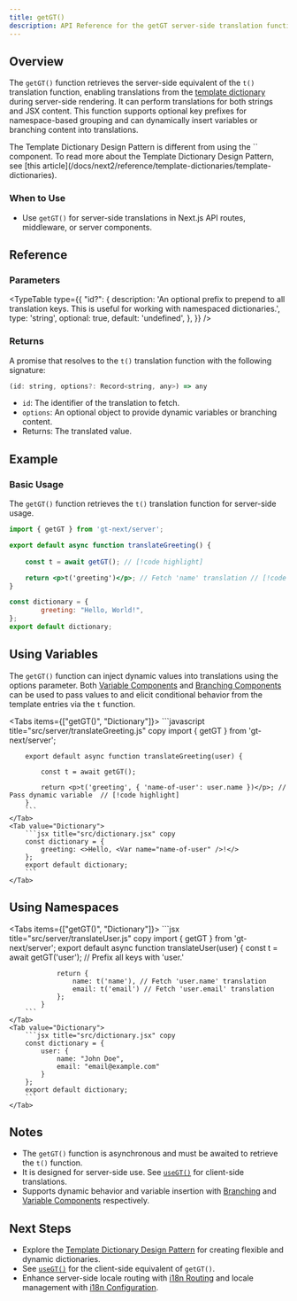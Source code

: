 ```yaml
---
title: getGT()
description: API Reference for the getGT server-side translation function
---
```


## Overview

The `getGT()` function retrieves the server-side equivalent of the `t()` translation function, enabling translations from the [template dictionary](/docs/next2/reference/template-dictionaries/template-dictionaries) during server-side rendering.
It can perform translations for both strings and JSX content.
This function supports optional key prefixes for namespace-based grouping and can dynamically insert variables or branching content into translations.

<Callout>
    The Template Dictionary Design Pattern is different from using the `<T>` component.
    To read more about the Template Dictionary Design Pattern, see [this article](/docs/next2/reference/template-dictionaries/template-dictionaries).
</Callout>


### When to Use

- Use `getGT()` for server-side translations in Next.js API routes, middleware, or server components.

## Reference

### Parameters

<TypeTable
  type={{
    "id?": {
        description:
            'An optional prefix to prepend to all translation keys. This is useful for working with namespaced dictionaries.',
        type: 'string',
        optional: true,
        default: 'undefined',
    },
  }}
/>

### Returns

A promise that resolves to the `t()` translation function with the following signature:

```jsx
(id: string, options?: Record<string, any>) => any
```
* `id`: The identifier of the translation to fetch.
* `options`: An optional object to provide dynamic variables or branching content.
* Returns: The translated value.

## Example

### Basic Usage

The `getGT()` function retrieves the `t()` translation function for server-side usage.

```jsx title="src/server/translateGreeting.js" copy
import { getGT } from 'gt-next/server';

export default async function translateGreeting() {
    
    const t = await getGT(); // [!code highlight]

    return <p>t('greeting')</p>; // Fetch 'name' translation // [!code highlight]
}
```
```jsx title="src/dictionary.jsx" copy
const dictionary = {
        greeting: "Hello, World!",
};
export default dictionary;
```

## Using Variables

The `getGT()` function can inject dynamic values into translations using the options parameter.
Both [Variable Components](/docs/next2/reference/template-dictionaries/variable-components)
and [Branching Components](/docs/next2/reference/template-dictionaries/branching-components)
can be used to pass values to and elicit conditional behavior from the template entries via the `t` function.

<Tabs items={["getGT()", "Dictionary"]}>
    <Tab value="getGT()">
        ```javascript title="src/server/translateGreeting.js" copy
        import { getGT } from 'gt-next/server';

        export default async function translateGreeting(user) {
            
            const t = await getGT();

            return <p>t('greeting', { 'name-of-user': user.name })</p>; // Pass dynamic variable  // [!code highlight]
        }
        ```
    </Tab>
    <Tab value="Dictionary">
        ```jsx title="src/dictionary.jsx" copy
        const dictionary = {
            greeting: <>Hello, <Var name="name-of-user" />!</>
        };
        export default dictionary;
        ```
    </Tab>
</Tabs>

## Using Namespaces

<Tabs items={["getGT()", "Dictionary"]}>
    <Tab value="getGT()">
        ```jsx title="src/server/translateUser.js" copy
        import { getGT } from 'gt-next/server';
            export default async function translateUser(user) {
                const t = await getGT('user'); // Prefix all keys with 'user.'

                return {
                    name: t('name'), // Fetch 'user.name' translation
                    email: t('email') // Fetch 'user.email' translation
                };
            }
        ```
    </Tab>
    <Tab value="Dictionary">
        ```jsx title="src/dictionary.jsx" copy
        const dictionary = {
            user: {
                name: "John Doe",
                email: "email@example.com"
            }
        };
        export default dictionary;
        ```
    </Tab>
</Tabs>


## Notes
 * The `getGT()` function is asynchronous and must be awaited to retrieve the `t()` function.
 * It is designed for server-side use. See [`useGT()`](/docs/next2/api/methods/client/useGT) for client-side translations.
 * Supports dynamic behavior and variable insertion with [Branching](/docs/next2/reference/template-dictionaries/branching-components) and [Variable Components]((/docs/next2/reference/template-dictionaries/variable-components)) respectively.

## Next Steps
 * Explore the [Template Dictionary Design Pattern](/docs/next2/reference/template-dictionaries/template-dictionaries) for creating flexible and dynamic dictionaries.
 * See [`useGT()`](/docs/next2/api/methods/client/useGT) for the client-side equivalent of `getGT()`.
 * Enhance server-side locale routing with [i18n Routing](/docs/next2/reference/i18n-routing) and locale management with [i18n Configuration](/docs/next2/reference/i18n-configuration).